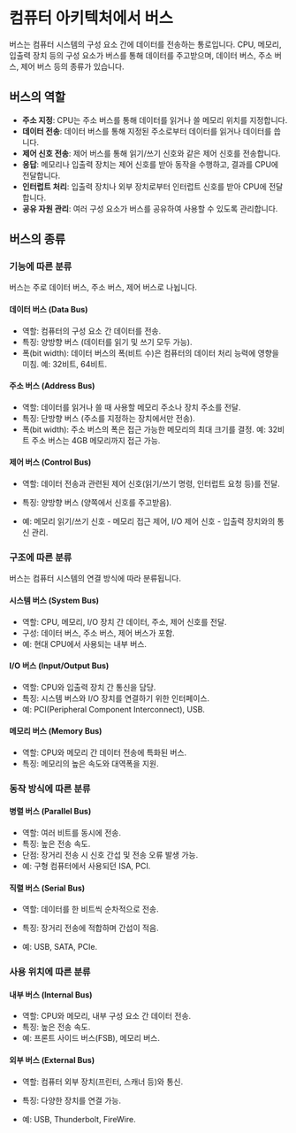 # 컴퓨터 아키텍처에서 버스

버스는 컴퓨터 시스템의 구성 요소 간에 데이터를 전송하는 통로입니다. CPU, 메모리, 입출력 장치 등의 구성 요소가 버스를 통해 데이터를 주고받으며, 데이터 버스, 주소 버스, 제어 버스 등의 종류가 있습니다.

## 버스의 역할

- **주소 지정**: CPU는 주소 버스를 통해 데이터를 읽거나 쓸 메모리 위치를 지정합니다.
- **데이터 전송**: 데이터 버스를 통해 지정된 주소로부터 데이터를 읽거나 데이터를 씁니다.
- **제어 신호 전송**: 제어 버스를 통해 읽기/쓰기 신호와 같은 제어 신호를 전송합니다.
- **응답**: 메모리나 입출력 장치는 제어 신호를 받아 동작을 수행하고, 결과를 CPU에 전달합니다.
- **인터럽트 처리**: 입출력 장치나 외부 장치로부터 인터럽트 신호를 받아 CPU에 전달합니다.
- **공유 자원 관리**: 여러 구성 요소가 버스를 공유하여 사용할 수 있도록 관리합니다.

## 버스의 종류

### 기능에 따른 분류

버스는 주로 데이터 버스, 주소 버스, 제어 버스로 나뉩니다.

#### 데이터 버스 (Data Bus)

- 역할: 컴퓨터의 구성 요소 간 데이터를 전송.
- 특징: 양방향 버스 (데이터를 읽기 및 쓰기 모두 가능).
- 폭(bit width): 데이터 버스의 폭(비트 수)은 컴퓨터의 데이터 처리 능력에 영향을 미침. 예: 32비트, 64비트.

#### 주소 버스 (Address Bus)

- 역할: 데이터를 읽거나 쓸 때 사용할 메모리 주소나 장치 주소를 전달.
- 특징: 단방향 버스 (주소를 지정하는 장치에서만 전송).
- 폭(bit width): 주소 버스의 폭은 접근 가능한 메모리의 최대 크기를 결정. 예: 32비트 주소 버스는 4GB 메모리까지 접근 가능.

#### 제어 버스 (Control Bus)

- 역할: 데이터 전송과 관련된 제어 신호(읽기/쓰기 명령, 인터럽트 요청 등)를 전달.

- 특징: 양방향 버스 (양쪽에서 신호를 주고받음).
- 예: 메모리 읽기/쓰기 신호 - 메모리 접근 제어, I/O 제어 신호 - 입출력 장치와의 통신 관리.

### 구조에 따른 분류

버스는 컴퓨터 시스템의 연결 방식에 따라 분류됩니다.

#### 시스템 버스 (System Bus)

- 역할: CPU, 메모리, I/O 장치 간 데이터, 주소, 제어 신호를 전달.
- 구성: 데이터 버스, 주소 버스, 제어 버스가 포함.
- 예: 현대 CPU에서 사용되는 내부 버스.

#### I/O 버스 (Input/Output Bus)

- 역할: CPU와 입출력 장치 간 통신을 담당.
- 특징: 시스템 버스와 I/O 장치를 연결하기 위한 인터페이스.
- 예: PCI(Peripheral Component Interconnect), USB.

#### 메모리 버스 (Memory Bus)

- 역할: CPU와 메모리 간 데이터 전송에 특화된 버스.
- 특징: 메모리의 높은 속도와 대역폭을 지원.

### 동작 방식에 따른 분류

#### 병렬 버스 (Parallel Bus)

- 역할: 여러 비트를 동시에 전송.
- 특징: 높은 전송 속도.
- 단점: 장거리 전송 시 신호 간섭 및 전송 오류 발생 가능.
- 예: 구형 컴퓨터에서 사용되던 ISA, PCI.

#### 직렬 버스 (Serial Bus)

- 역할: 데이터를 한 비트씩 순차적으로 전송.

- 특징: 장거리 전송에 적합하며 간섭이 적음.
- 예: USB, SATA, PCIe.

### 사용 위치에 따른 분류

#### 내부 버스 (Internal Bus)

- 역할: CPU와 메모리, 내부 구성 요소 간 데이터 전송.
- 특징: 높은 전송 속도.
- 예: 프론트 사이드 버스(FSB), 메모리 버스.

#### 외부 버스 (External Bus)

- 역할: 컴퓨터 외부 장치(프린터, 스캐너 등)와 통신.

- 특징: 다양한 장치를 연결 가능.
- 예: USB, Thunderbolt, FireWire.
